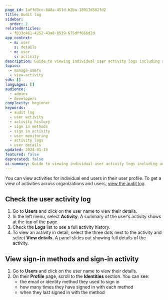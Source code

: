```yaml
---
page_id: 1affd3cc-848a-451d-b2ba-18917d582fd2
title: Audit log
sidebar:
  order: 2
relatedArticles:
  - f833c461-4252-43a8-8539-675dff666d2d
app_context:
  - m: user
    s: details
  - m: user
    s: activity
description: Guide to viewing individual user activity logs including activity history, sign-in methods, and detailed activity monitoring in Kinde.
topics:
  - manage-users
  - view-activity
sdk: []
languages: []
audience:
  - admins
  - developers
complexity: beginner
keywords:
  - audit log
  - user activity
  - activity history
  - sign in methods
  - sign in activity
  - user monitoring
  - activity logs
  - user details
updated: 2024-01-15
featured: false
deprecated: false
ai-summary: Guide to viewing individual user activity logs including activity history, sign-in methods, and detailed activity monitoring in Kinde.
---
```


You can view activities for individual end users in their user profile. To get a view of activities across organizations and users, [view the audit log](/manage-users/view-activity/view-audit-log/).

## Check the user activity log

1. Go to **Users** and click on the user name to view their details.
2. In the left menu, select **Activity**. A summary of the user’s activity shows at the top of the page.
3. Check the **Logs** list to see a full activity history.
4. To view an activity in detail, select the three dots next to the activity and select **View details**. A panel slides out showing full details of the activity.

## View sign-in methods and sign-in activity

1. Go to **Users** and click on the user name to view their details.
2. On their **Profile** page, scroll to the **Identities** section. You can see:
   - the email or identity method they used to sign in
   - how many times they have signed in with each method
   - when they last signed in with the method
